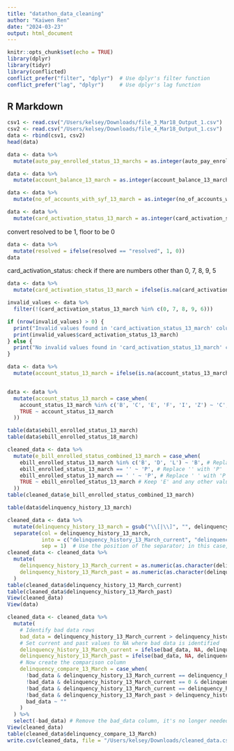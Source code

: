 ```yaml
---
title: "datathon_data_cleaning"
author: "Kaiwen Ren"
date: "2024-03-23"
output: html_document
---
```


```r
knitr::opts_chunk$set(echo = TRUE)
library(dplyr)
library(tidyr)
library(conflicted)
conflict_prefer("filter", "dplyr")  # Use dplyr's filter function
conflict_prefer("lag", "dplyr")     # Use dplyr's lag function
```

## R Markdown
```r
csv1 <- read.csv("/Users/kelsey/Downloads/file_3_Mar18_Output_1.csv")
csv2 <- read.csv("/Users/kelsey/Downloads/file_4_Mar18_Output_1.csv")
data <- rbind(csv1, csv2)
head(data)
```

```r
data <- data %>%
  mutate(auto_pay_enrolled_status_13_marchs = as.integer(auto_pay_enrolled_status_13_march))

data <- data %>%
  mutate(account_balance_13_march = as.integer(account_balance_13_march))

data <- data %>%
  mutate(no_of_accounts_with_syf_13_march = as.integer(no_of_accounts_with_syf_13_march))

data <- data %>%
  mutate(card_activation_status_13_march = as.integer(card_activation_status_13_march))
```
convert resolved to be 1, floor to be 0
```r
data <- data %>%
  mutate(resolved = ifelse(resolved == "resolved", 1, 0))
data
```
card_activation_status: check if there are numbers other than 0, 7, 8, 9, 5
```r
data <- data %>%
  mutate(card_activation_status_13_march = ifelse(is.na(card_activation_status_13_march), 6, card_activation_status_13_march))

invalid_values <- data %>%
  filter(!(card_activation_status_13_march %in% c(0, 7, 8, 9, 6)))

if (nrow(invalid_values) > 0) {
  print("Invalid values found in 'card_activation_status_13_march' column:")
  print(invalid_values$card_activation_status_13_march)
} else {
  print("No invalid values found in 'card_activation_status_13_march' column.")
}
```
```r
data <- data %>%
  mutate(account_status_13_march = ifelse(is.na(account_status_13_march), N, account_status_13_march))


data <- data %>%
  mutate(account_status_13_march = case_when(
    account_status_13_march %in% c('B', 'C', 'E', 'F', 'I', 'Z') ~ 'C',
    TRUE ~ account_status_13_march
  ))

```

```r
table(data$ebill_enrolled_status_13_march)
table(data$ebill_enrolled_status_18_march)
```

```r
cleaned_data <- data %>%
  mutate(e_bill_enrolled_status_combined_13_march = case_when(
    ebill_enrolled_status_13_march %in% c('B', 'D', 'L') ~ 'B', # Replace 'B', 'D', 'L' with 'B'
    ebill_enrolled_status_13_march == '' ~ 'P', # Replace '' with 'P'
    ebill_enrolled_status_13_march == ' ' ~ 'P', # Replace ' ' with 'P'
    TRUE ~ ebill_enrolled_status_13_march # Keep 'E' and any other values as they are
  ))
table(cleaned_data$e_bill_enrolled_status_combined_13_march)
```

```r
table(data$delinquency_history_13_march)
```
```r
cleaned_data <- data %>%
  mutate(delinquency_history_13_march = gsub("\\[|\\]", "", delinquency_history_13_march)) %>%
  separate(col = delinquency_history_13_march,
           into = c("delinquency_history_13_March_current", "delinquency_history_13_March_past"),
           sep = 1)  # Use the position of the separator; in this case, after the second character
cleaned_data <- cleaned_data %>%
  mutate(
    delinquency_history_13_March_current = as.numeric(as.character(delinquency_history_13_March_current)),
    delinquency_history_13_March_past = as.numeric(as.character(delinquency_history_13_March_past))
  )
table(cleaned_data$delinquency_history_13_March_current)
table(cleaned_data$delinquency_history_13_March_past)
View(cleaned_data)
View(data)
```

```r
cleaned_data <- cleaned_data %>%
  mutate(
    # Identify bad data rows
    bad_data = delinquency_history_13_March_current > delinquency_history_13_March_past + 1,
    # Set current and past values to NA where bad data is identified
    delinquency_history_13_March_current = ifelse(bad_data, NA, delinquency_history_13_March_current),
    delinquency_history_13_March_past = ifelse(bad_data, NA, delinquency_history_13_March_past),
    # Now create the comparison column
    delinquency_compare_13_March = case_when(
      !bad_data & delinquency_history_13_March_current == delinquency_history_13_March_past + 1 ~ 'M',
      !bad_data & delinquency_history_13_March_current == 0 & delinquency_history_13_March_past == 0 ~ 'N',
      !bad_data & delinquency_history_13_March_current == delinquency_history_13_March_past & delinquency_history_13_March_current != 0 ~ 'E',
      !bad_data & delinquency_history_13_March_past > delinquency_history_13_March_current ~ 'P',
      bad_data ~ ""
    )
  ) %>%
  select(-bad_data) # Remove the bad_data column, it's no longer needed after this
View(cleaned_data)
table(cleaned_data$delinquency_compare_13_March)
write.csv(cleaned_data, file = "/Users/kelsey/Downloads/cleaned_data.csv", row.names = FALSE)
```